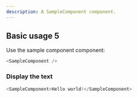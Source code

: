 ```yaml
---
description: A SampleComponent component.
---
```



## Basic usage 5

Use the sample component component:

```js
<SampleComponent />
```

### Display the text

```js live
<SampleComponent>Hello world!</SampleComponent>
```
